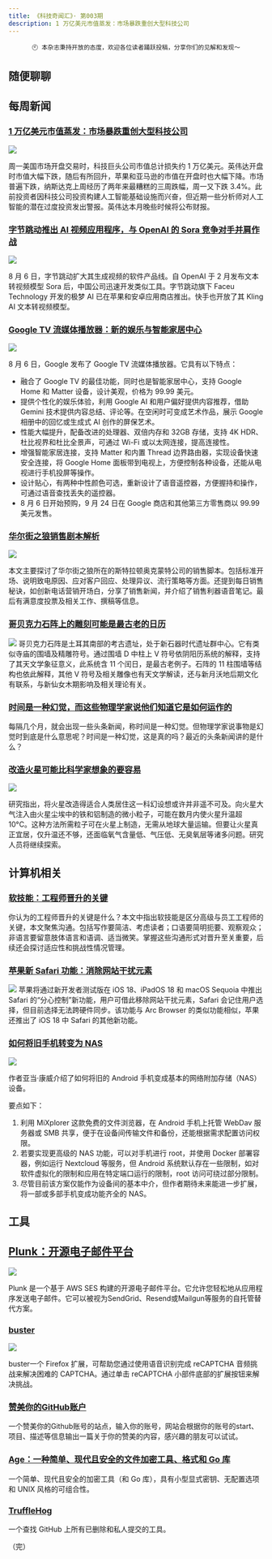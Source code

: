 ```yaml
---
title: 《科技奇闻汇》· 第003期
description: 1 万亿美元市值蒸发：市场暴跌重创大型科技公司
---
```


<div align="center">

```
🕙 本杂志秉持开放的态度，欢迎各位读者踊跃投稿，分享你们的见解和发现～
```

</div>


## 随便聊聊



## 每周新闻

### [1 万亿美元市值蒸发：市场暴跌重创大型科技公司](https://www.cnbc.com/2024/08/05/1-trillion-wipeout-market-rout-punishes-mega-cap-tech.html)

![](https://image.cnbcfm.com/api/v1/image/108014329-1722442460081-gettyimages-2164636309-ms1_6764_0zwtqjnh.jpeg?v=1722866128&w=740&h=416&ffmt=webp&vtcrop=y)

周一美国市场开盘交易时，科技巨头公司市值总计损失约 1 万亿美元。英伟达开盘时市值大幅下跌，随后有所回升，苹果和亚马逊的市值在开盘时也大幅下降。市场普遍下跌，纳斯达克上周经历了两年来最糟糕的三周跌幅，周一又下跌 3.4%。此前投资者因科技公司投资构建人工智能基础设施而兴奋，但近期一些分析师对人工智能的潜在过度投资发出警报。英伟达本月晚些时候将公布财报。 

### [字节跳动推出 AI 视频应用程序，与 OpenAI 的 Sora 竞争对手并肩作战](https://www.reuters.com/technology/artificial-intelligence/bytedance-joins-openais-sora-rivals-with-ai-video-app-launch-2024-08-06/)

![](https://www.reuters.com/resizer/v2/MDDEUXOD7VMPJOXXUFGKZ7CFI4.jpg?auth=9b5db32985bea657ee5deacd3b4be9215f2113e7ba59093bf5853bfc1a865b88&width=640&quality=80)

8 月 6 日，字节跳动扩大其生成视频的软件产品线。自 OpenAI 于 2 月发布文本转视频模型 Sora 后，中国公司迅速开发类似工具。字节跳动旗下 Faceu Technology 开发的极梦 AI 已在苹果和安卓应用商店推出。快手也开放了其 Kling AI 文本转视频模型。


### [Google TV 流媒体播放器：新的娱乐与智能家居中心](https://blog.google/products/google-nest/google-tv-streamer/)

![](https://storage.googleapis.com/gweb-uniblog-publish-prod/images/Hero_1_UKrtiMZ.width-1000.format-webp.webp)


8 月 6 日，Google 发布了 Google TV 流媒体播放器。它具有以下特点：
 - 融合了 Google TV 的最佳功能，同时也是智能家居中心，支持 Google Home 和 Matter 设备，设计美观，价格为 99.99 美元。
 - 提供个性化的娱乐体验，利用 Google AI 和用户偏好提供内容推荐，借助 Gemini 技术提供内容总结、评论等。在空闲时可变成艺术作品，展示 Google 相册中的回忆或生成式 AI 创作的屏保艺术。
 - 性能大幅提升，配备改进的处理器、双倍内存和 32GB 存储，支持 4K HDR、杜比视界和杜比全景声，可通过 Wi-Fi 或以太网连接，提高连接性。
 - 增强智能家居连接，支持 Matter 和内置 Thread 边界路由器，实现设备快速安全连接，将 Google Home 面板带到电视上，方便控制各种设备，还能从电视进行手机投屏等操作。
 - 设计贴心，有两种中性颜色可选，重新设计了语音遥控器，方便握持和操作，可通过语音查找丢失的遥控器。
 - 8 月 6 日开始预购，9 月 24 日在 Google 商店和其他第三方零售商以 99.99 美元发售。 

### [华尔街之狼销售剧本解析](https://www.jointhefollowup.com/p/the-actual-wolf-of-wall-street-sales-script)

![](https://media.beehiiv.com/cdn-cgi/image/fit=scale-down,format=auto,onerror=redirect,quality=80/uploads/asset/file/c4c3935d-8dd0-48e7-a77a-5e912ac5ec97/Please_respect_my_decision.png)

本文主要探讨了华尔街之狼所在的斯特拉顿奥克蒙特公司的销售脚本。包括标准开场、说明致电原因、应对客户回应、处理异议、流行策略等方面。还提到每日销售秘诀，如创新电话营销开场白，分享了销售新闻，并介绍了销售利器语音笔记。最后有满意度投票及相关工作、撰稿等信息。

### [哥贝克力石阵上的雕刻可能是最古老的日历](https://www.tandfonline.com/doi/full/10.1080/1751696X.2024.2373876#abstract)

![](https://www.tandfonline.com/doi/full/10.1080/1751696X.2024.2373876#)
哥贝克力石阵是土耳其南部的考古遗址，处于新石器时代遗址群中心。它有类似寺庙的围墙及精雕符号。通过围墙 D 中柱上 V 符号依阴阳历系统的解释，支持了其天文学象征意义，此系统含 11 个闰日，是最古老例子。石阵的 11 柱围墙等结构也依此解释，其他 V 符号及相关雕像也有天文学解读，还与新月沃地后期文化有联系，与新仙女木期影响及相关理论有关。 

### [时间是一种幻觉，而这些物理学家说他们知道它是如何运作的](https://backreaction.blogspot.com/2024/08/time-is-illusion-and-these-physicists.html)

每隔几个月，就会出现一些头条新闻，称时间是一种幻觉。但物理学家说事物是幻觉时到底是什么意思呢？时间是一种幻觉，这是真的吗？最近的头条新闻讲的是什么？


### [改造火星可能比科学家想象的要容易](https://www.science.org/content/article/terraforming-mars-could-be-easier-scientists-thought)

![](https://www.science.org/do/10.1126/science.zwyzvzm/full/_20240807_mars_terraforming-1723053606127.jpg)

研究指出，将火星改造得适合人类居住这一科幻设想或许并非遥不可及。向火星大气注入由火星尘埃中的铁和铝制造的微小粒子，可能在数月内使火星升温超 10°C。这种方法所需粒子可在火星上制造，无需从地球大量运输。但要让火星真正宜居，仅升温还不够，还面临氧气含量低、气压低、无臭氧层等诸多问题。研究人员将继续探索。

## 计算机相关

### [软技能：工程师晋升的关键](https://pathtostaff.substack.com/p/weak-soft-skills-why-you-are-stuck)

你认为的工程师晋升的关键是什么？本文中指出软技能是区分高级与员工工程师的关键，本文聚焦沟通。包括写作要简洁、考虑读者；口语要简明扼要、观察观众；非语言要留意肢体语言和语调、适当微笑。掌握这些沟通形式对晋升至关重要，后续还会探讨适应性和挑战性情况管理。 

### [苹果新 Safari 功能：消除网站干扰元素](https://techcrunch.com/2024/08/05/apples-new-safari-feature-removes-distracting-items-from-websites/)

![](https://techcrunch.com/wp-content/uploads/2024/08/rubaitul-azad-q-STPNMV6KU-unsplash.jpg?resize=2048,1379)
苹果将通过新开发者测试版在 iOS 18、iPadOS 18 和 macOS Sequoia 中推出 Safari 的“分心控制”新功能，用户可借此移除网站干扰元素，Safari 会记住用户选择，但目前选择无法跨硬件同步。该功能与 Arc Browser 的类似功能相似，苹果还推出了 iOS 18 中 Safari 的其他新功能。 

### [如何将旧手机转变为 NAS](https://www.xda-developers.com/how-turned-old-phone-nas/)

![](https://static1.xdaimages.com/wordpress/wp-content/uploads/2021/10/Google-Pixel-6-Pro-Full-Front-Watermarked.jpg?q=70&fit=crop&w=1100&h=618&dpr=1)

作者亚当·康威介绍了如何将旧的 Android 手机变成基本的网络附加存储（NAS）设备。

要点如下：
1. 利用 MiXplorer 这款免费的文件浏览器，在 Android 手机上托管 WebDav 服务器或 SMB 共享，便于在设备间传输文件和备份，还能根据需求配置访问权限。
2. 若要实现更高级的 NAS 功能，可以对手机进行 root，并使用 Docker 部署容器，例如运行 Nextcloud 等服务，但 Android 系统默认存在一些限制，如对软件虚拟化的限制和应用在特定端口运行的限制，root 访问可绕过部分限制。
3. 尽管目前该方案仅能作为设备间的基本中介，但作者期待未来能进一步扩展，将一部或多部手机变成功能齐全的 NAS。


## 工具

## [Plunk：开源电子邮件平台](https://github.com/useplunk/plunk)

![](https://github.com/useplunk/plunk/blob/main/assets/card.png)

Plunk 是一个基于 AWS SES 构建的开源电子邮件平台。它允许您轻松地从应用程序发送电子邮件。它可以被视为SendGrid、Resend或Mailgun等服务的自托管替代方案。



### [buster](https://github.com/dessant/buster)

![](https://camo.githubusercontent.com/dbb0a304ae0d3267ba044a95376151c24e534bb03b26c9b90bb369d06f49456a/68747470733a2f2f692e696d6775722e636f6d2f7556706d52386c2e706e67)

buster一个 Firefox 扩展，可帮助您通过使用语音识别完成 reCAPTCHA 音频挑战来解决困难的 CAPTCHA。通过单击 reCAPTCHA 小部件底部的扩展按钮来解决挑战。

### [赞美你的GitHub账户](https://praise-me.fly.dev/)

一个赞美你的Github账号的站点，输入你的账号，网站会根据你的账号的start、项目、描述等信息输出一篇关于你的赞美的内容，感兴趣的朋友可以试试。

### [Age：一种简单、现代且安全的文件加密工具、格式和 Go 库](https://github.com/FiloSottile/age)

一个简单、现代且安全的加密工具（和 Go 库），具有小型显式密钥、无配置选项和 UNIX 风格的可组合性。

### [TruffleHog](https://trufflesecurity.com/blog/trufflehog-now-finds-all-deleted-and-private-commits-on-github)

一个查找 GitHub 上所有已删除和私人提交的工具。


（完） 

<Comments client:only="react" />
